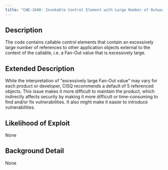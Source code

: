 ```yaml
---
title: "CWE-1048: Invokable Control Element with Large Number of Outward Calls"
---
```


## Description
The code contains callable control elements that
         contain an excessively large number of references to other
         application objects external to the context of the callable,
         i.e. a Fan-Out value that is excessively large.

## Extended Description
While the interpretation of "excessively large Fan-Out value" may vary for each product or developer, CISQ recommends a default of 5 referenced objects.
This issue makes it more difficult to maintain the product, which indirectly affects security by making it more difficult or time-consuming to find and/or fix vulnerabilities.  It also might make it easier to introduce vulnerabilities.

## Likelihood of Exploit
None

## Background Detail
None
        